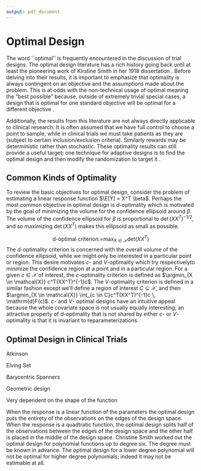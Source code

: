 ```yaml
---
output: pdf_document
---
```


# Optimal Design

The word ``optimal'' is frequently encountered in the discussion of trial designs.
The optimal design literature has a rich history going back until at least the pioneering work of Kirstine Smith in her 1918 dissertation \citep{smith1918standard}. Before delving into their results, it is important to emphasize that optimality is always contingent on an objective and the assumptions made about the problem. This is at odds with the non-technical usage of optimal meaning the "best possible" because, outside of extremely trivial special cases, a design that is optimal for one standard objective will \emph{not} be optimal for a different objective \citep{silvey1980optimal, bubeck2009pure}. 

Additionally, the results from this literature are not always directly applicable to clinical research.
It is often assumed that we have full control to choose a point to sample, while 
in clinical trials we must take patients as they are (subject to certain inclusion/exclusion criteria). 
Similarly rewards may be deterministic rather than stochastic. These optimality results can still 
provide a useful target; one technique for adaptive designs is to find the optimal 
design and then modify the randomization to target it \citep{atkinson1982optimum, atkinson1992optimum}.


## Common Kinds of Optimality

To review the basic objectives for optimal design, consider the problem of
estimating a linear response function $\E[Y] = X^T \beta$. Perhaps the most common
objective in optimal design is $d$-optimality which is motivated by the goal of minimizing the volume for the confidence ellipsoid around $\beta$.  The volume of the confidence ellipsoid for $\beta$ is proportional to $\det{(XX^T)}^{-1/2}$, and so maximizing $\det{(XX^T)}$ makes this ellipsoid as small as possible. 

$$\text{d-optimal criterion:=} \max_{X \in \mathcal{X}}  \text{det}\left(XX^T\right)$$
The $d$-optimality criterion is concerned with the overall volume of the confidence ellipsoid,
while we might only be interested in a particular point or region. This desire motivates 
$c$- and $V$-optimality which try respectivelyto minimize the confidence region at a point and in a particular region. 
For a given $c \in \mathcal{X}$ of interest, the $c$-optimality criterion is defined as 
$\argmin_{X \in \mathcal{X}} c^T(XX^T)^{-1}c$. The $V$-optimality criterion is defined in
a similar fashion except we'll define a region of interest $C \subseteq \mathcal{X}$, and then
$\argmin_{X \in \mathcal{X}} \int_{c \in C}c^T(XX^T)^{-1}c \, \mathrm{d}F(c)$.
$c$- and $V$- optimal designs have an intuitive appeal because the whole covariate space 
is not usually equally interesting; an attractive property of $d$-optimality that is not shared by 
either $c$- or $V$-optimality is that it is invariant to reparameterizations.


## Optimal Design in Clinical Trials

Atkinson

Elving Set

Barycentric Spanners

Geometric design

Very dependent on the shape of the function

When the response is a linear function of the parameters the optimal design puts the entirety of the observations
on the edges of the design space. 
When the response is a quadtratic function, the optimal design splits half of the observations between the edges of the design space and the other half is placed in the middle of the design space.
Christine Smith worked out the optimal design for polynomial functions up to degree six. The degree must be known in advance. The optimal design for a lower degree polynomial will not be optimal for higher degree polynomials; indeed it may not be estimable at all.